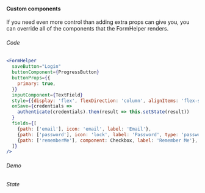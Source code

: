 
#### Custom components

If you need even more control than adding extra props can give you, you
can override all of the components that the FormHelper renders.

###### Code

```jsx
<FormHelper
  saveButton="Login"
  buttonComponent={ProgressButton}
  buttonProps={{
    primary: true,
  }}
  inputComponent={TextField}
  style={{display: 'flex', flexDirection: 'column', alignItems: 'flex-start'}}
  onSave={credentials =>
    authenticate(credentials).then(result => this.setState(result))
  }
  fields={[
    {path: ['email'], icon: 'email', label: 'Email'},
    {path: ['password'], icon: 'lock', label: 'Password', type: 'password'},
    {path: ['rememberMe'], component: Checkbox, label: 'Remember Me'},
  ]}
/>
```

###### Demo

<div>
  <Example />
</div>

###### State

<div>
  <p>
    <Spy />
  </p>
</div>
